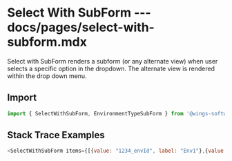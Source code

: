 # Select With SubForm --- docs/pages/select-with-subform.mdx


Select with SubForm renders a subform (or any alternate view) when user selects a specific option in the dropdown. The alternate view is rendered within the drop down menu.

## Import

```js
import { SelectWithSubForm, EnvironmentTypeSubForm } from '@wings-software/uikit'
```

## Stack Trace Examples

```js live=true
<SelectWithSubForm items={[{value: "1234_envId", label: "Env1"},{value: "5678_envId", label: "Env2"}]} changeViewButtonLabel="+ Environment" subForm={<EnvironmentTypeSubForm onSubmit={(values)=>console.log(values)}/>} />
```